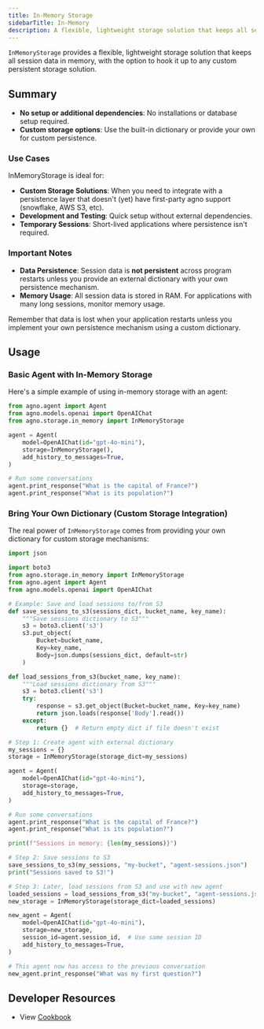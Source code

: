 ```yaml
---
title: In-Memory Storage
sidebarTitle: In-Memory
description: A flexible, lightweight storage solution that keeps all session data in memory, with the option to hook it up to any custom persistent storage solution.
---
```


`InMemoryStorage` provides a flexible, lightweight storage solution that keeps all session data in memory, with the option to hook it up to any custom persistent storage solution.

## Summary

- **No setup or additional dependencies**: No installations or database setup required.
- **Custom storage options**: Use the built-in dictionary or provide your own for custom persistence.

### Use Cases

InMemoryStorage is ideal for:

- **Custom Storage Solutions**: When you need to integrate with a persistence layer that doesn't (yet) have first-party agno support (snowflake, AWS S3, etc).
- **Development and Testing**: Quick setup without external dependencies.
- **Temporary Sessions**: Short-lived applications where persistence isn't required.

### Important Notes

- **Data Persistence**: Session data is **not persistent** across program restarts unless you provide an external dictionary with your own persistence mechanism.
- **Memory Usage**: All session data is stored in RAM. For applications with many long sessions, monitor memory usage.

<Warning>
Remember that data is lost when your application restarts unless you implement your own persistence mechanism using a custom dictionary.
</Warning>

## Usage

### Basic Agent with In-Memory Storage

Here's a simple example of using in-memory storage with an agent:

```python agent.py
from agno.agent import Agent
from agno.models.openai import OpenAIChat
from agno.storage.in_memory import InMemoryStorage

agent = Agent(
    model=OpenAIChat(id="gpt-4o-mini"),
    storage=InMemoryStorage(),
    add_history_to_messages=True,
)

# Run some conversations
agent.print_response("What is the capital of France?")
agent.print_response("What is its population?")
```

### Bring Your Own Dictionary (Custom Storage Integration)

The real power of `InMemoryStorage` comes from providing your own dictionary for custom storage mechanisms:

```python custom_persistence.py
import json

import boto3
from agno.storage.in_memory import InMemoryStorage
from agno.agent import Agent
from agno.models.openai import OpenAIChat

# Example: Save and load sessions to/from S3
def save_sessions_to_s3(sessions_dict, bucket_name, key_name):
    """Save sessions dictionary to S3"""
    s3 = boto3.client('s3')
    s3.put_object(
        Bucket=bucket_name,
        Key=key_name,
        Body=json.dumps(sessions_dict, default=str)
    )

def load_sessions_from_s3(bucket_name, key_name):
    """Load sessions dictionary from S3"""
    s3 = boto3.client('s3')
    try:
        response = s3.get_object(Bucket=bucket_name, Key=key_name)
        return json.loads(response['Body'].read())
    except:
        return {}  # Return empty dict if file doesn't exist

# Step 1: Create agent with external dictionary
my_sessions = {}
storage = InMemoryStorage(storage_dict=my_sessions)

agent = Agent(
    model=OpenAIChat(id="gpt-4o-mini"),
    storage=storage,
    add_history_to_messages=True,
)

# Run some conversations
agent.print_response("What is the capital of France?")
agent.print_response("What is its population?")

print(f"Sessions in memory: {len(my_sessions)}")

# Step 2: Save sessions to S3
save_sessions_to_s3(my_sessions, "my-bucket", "agent-sessions.json")
print("Sessions saved to S3!")

# Step 3: Later, load sessions from S3 and use with new agent
loaded_sessions = load_sessions_from_s3("my-bucket", "agent-sessions.json")
new_storage = InMemoryStorage(storage_dict=loaded_sessions)

new_agent = Agent(
    model=OpenAIChat(id="gpt-4o-mini"),
    storage=new_storage,
    session_id=agent.session_id,  # Use same session ID
    add_history_to_messages=True,
)

# This agent now has access to the previous conversation
new_agent.print_response("What was my first question?")
```

## Developer Resources

- View [Cookbook](https://github.com/agno-agi/agno/blob/main/cookbook/storage/in_memory_storage)
